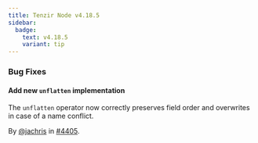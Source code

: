 ```yaml
---
title: Tenzir Node v4.18.5
sidebar:
  badge:
    text: v4.18.5
    variant: tip
---
```


### Bug Fixes

#### Add new `unflatten` implementation

The `unflatten` operator now correctly preserves field order and overwrites in
case of a name conflict.

By [@jachris](https://github.com/jachris) in [#4405](https://github.com/tenzir/tenzir/pull/4405).
